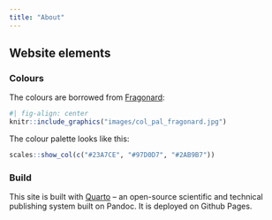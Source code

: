 ```yaml
---
title: "About"
---
```


## Website elements

### Colours

The colours are borrowed from [Fragonard](https://www.fragonard.com/en-int/eau-du-bonheur/eau-du-bonheur-p-1916.htm):

```r
#| fig-align: center
knitr::include_graphics("images/col_pal_fragonard.jpg")
```

The colour palette looks like this: 

```r
scales::show_col(c("#23A7CE", "#97D0D7", "#2AB9B7"))
```

### Build

This site is built with [Quarto](https://quarto.org/) -- an open-source scientific and technical publishing system built on Pandoc. It is deployed on Github Pages.